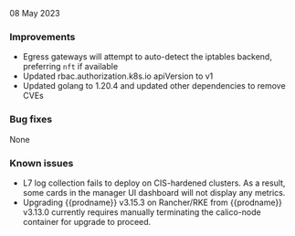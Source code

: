08 May 2023

### Improvements

- Egress gateways will attempt to auto-detect the iptables backend, preferring `nft` if available
- Updated rbac.authorization.k8s.io apiVersion to v1
- Updated golang to 1.20.4 and updated other dependencies to remove CVEs

### Bug fixes

None

### Known issues

- L7 log collection fails to deploy on CIS-hardened clusters. As a result, some cards in the manager UI dashboard will not display any metrics.
- Upgrading {{prodname}} v3.15.3 on Rancher/RKE from {{prodname}} v3.13.0 currently requires manually terminating the calico-node container for upgrade to proceed.
